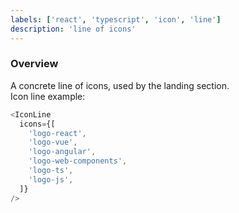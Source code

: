 ```yaml
---
labels: ['react', 'typescript', 'icon', 'line']
description: 'line of icons'
---
```



### Overview

A concrete line of icons, used by the landing section.  
Icon line example:

```js live
<IconLine
  icons={[
    'logo-react',
    'logo-vue',
    'logo-angular',
    'logo-web-components',
    'logo-ts',
    'logo-js',
  ]}
/>
```
